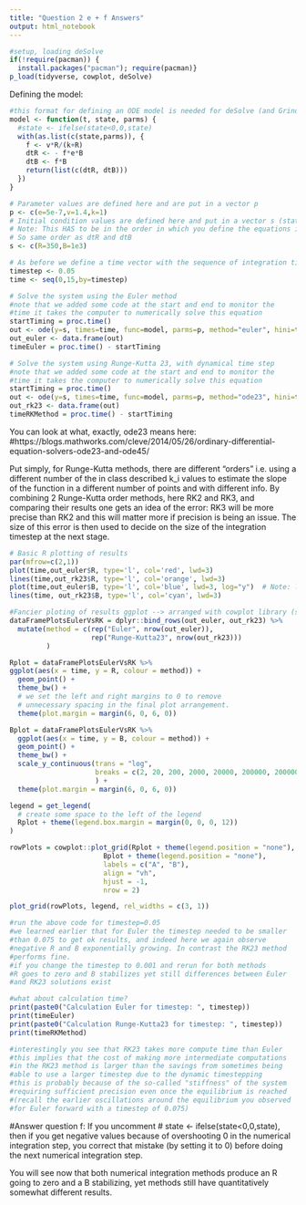 ---
title: "Question 2 e + f Answers"
output: html_notebook
---



```{r}
#setup, loading deSolve
if(!require(pacman)) {
  install.packages("pacman"); require(pacman)}
p_load(tidyverse, cowplot, deSolve)
```

Defining the model:

```{r}
#this format for defining an ODE model is needed for deSolve (and Grind). We will explain how this model definition works in more detail in the next practical 
model <- function(t, state, parms) {
  #state <- ifelse(state<0,0,state)
  with(as.list(c(state,parms)), {
    f <- v*R/(k+R)
    dtR <- - f*e*B
    dtB <- f*B
    return(list(c(dtR, dtB)))  
  }) 
} 
```


```{r}
# Parameter values are defined here and are put in a vector p
p <- c(e=5e-7,v=1.4,k=1)
# Initial condition values are defined here and put in a vector s (state)
# Note: This HAS to be in the order in which you define the equations in the list of functions returned by model.
# So same order as dtR and dtB
s <- c(R=350,B=1e3)

# As before we define a time vector with the sequence of integration timesteps
timestep <- 0.05     
time <- seq(0,15,by=timestep)

# Solve the system using the Euler method
#note that we added some code at the start and end to monitor the
#time it takes the computer to numerically solve this equation
startTiming = proc.time()
out <- ode(y=s, times=time, func=model, parms=p, method="euler", hini=timestep)
out_euler <- data.frame(out)
timeEuler = proc.time() - startTiming

# Solve the system using Runge-Kutta 23, with dynamical time step
#note that we added some code at the start and end to monitor the
#time it takes the computer to numerically solve this equation
startTiming = proc.time()
out <- ode(y=s, times=time, func=model, parms=p, method="ode23", hini=timestep)
out_rk23 <- data.frame(out)
timeRKMethod = proc.time() - startTiming


```

You can look at what, exactly, ode23 means here: #https://blogs.mathworks.com/cleve/2014/05/26/ordinary-differential-equation-solvers-ode23-and-ode45/ 

Put simply, for Runge-Kutta methods, there are different "orders" i.e. using a different number of the in class described k_i values to estimate the slope of the function in a different number of points and with different info. By combining 2 Runge-Kutta order methods, here RK2 and RK3, and comparing their results one gets an idea of the error: RK3 will be more precise than RK2 and this will matter more if precision is being an issue. The size of this error is then used to decide on the size of the integration timestep at the next stage.

```{r}
# Basic R plotting of results
par(mfrow=c(2,1))
plot(time,out_euler$R, type='l', col='red', lwd=3)
lines(time,out_rk23$R, type='l', col='orange', lwd=3)
plot(time,out_euler$B, type='l', col='blue', lwd=3, log="y")  # Note: logarithmic y-axis
lines(time, out_rk23$B, type='l', col='cyan', lwd=3)

#Fancier ploting of results ggplot --> arranged with cowplot library (see here: https://wilkelab.org/cowplot/index.html)
dataFramePlotsEulerVsRK = dplyr::bind_rows(out_euler, out_rk23) %>%
  mutate(method = c(rep("Euler", nrow(out_euler)),
                    rep("Runge-Kutta23", nrow(out_rk23)))
         )

Rplot = dataFramePlotsEulerVsRK %>%
ggplot(aes(x = time, y = R, colour = method)) +
  geom_point() + 
  theme_bw() +
  # we set the left and right margins to 0 to remove 
  # unnecessary spacing in the final plot arrangement.
  theme(plot.margin = margin(6, 0, 6, 0))

Bplot = dataFramePlotsEulerVsRK %>%
  ggplot(aes(x = time, y = B, colour = method)) +
  geom_point() + 
  theme_bw() +
  scale_y_continuous(trans = "log",
                     breaks = c(2, 20, 200, 2000, 20000, 200000, 2000000, 20000000, 200000000, 2000000000)
                     ) +
  theme(plot.margin = margin(6, 0, 6, 0))

legend = get_legend(
  # create some space to the left of the legend
  Rplot + theme(legend.box.margin = margin(0, 0, 0, 12))
)

rowPlots = cowplot::plot_grid(Rplot + theme(legend.position = "none"),
                       Bplot + theme(legend.position = "none"),
                       labels = c("A", "B"),
                       align = "vh",
                       hjust = -1,
                       nrow = 2)

plot_grid(rowPlots, legend, rel_widths = c(3, 1))

#run the above code for timestep=0.05
#we learned earlier that for Euler the timestep needed to be smaller
#than 0.075 to get ok results, and indeed here we again observe 
#negative R and B exponentially growing. In contrast the RK23 method
#performs fine.
#if you change the timestep to 0.001 and rerun for both methods
#R goes to zero and B stabilizes yet still differences between Euler
#and RK23 solutions exist

#what about calculation time?
print(paste0("Calculation Euler for timestep: ", timestep))
print(timeEuler)
print(paste0("Calculation Runge-Kutta23 for timestep: ", timestep))
print(timeRKMethod)

#interestingly you see that RK23 takes more compute time than Euler
#this implies that the cost of making more intermediate computations
#in the RK23 method is larger than the savings from sometimes being
#able to use a larger timestep due to the dynamic timestepping
#this is probably because of the so-called "stiffness" of the system
#requiring sufficient precision even once the equilibrium is reached
#(recall the earlier oscillations around the equilibrium you observed
#for Euler forward with a timestep of 0.075)
```



#Answer question f:
If you uncomment # state <- ifelse(state<0,0,state), then if you get negative values because of overshooting 0 in the numerical integration step, you correct that mistake (by setting it to 0) before doing the next numerical integration step.

You will see now that both numerical integration methods produce an R going to zero and a B stabilizing, yet methods still have quantitatively somewhat different results. 